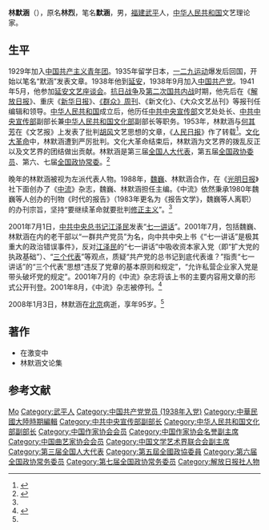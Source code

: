 '''林默涵'''（{{bd|1913年|1月10日|2008年|1月3日}}），原名'''林烈'''，笔名'''默涵'''，男，[[福建|福建]][[武平|武平]]人，[[中华人民共和国|中华人民共和国]]文艺理论家。

== 生平 ==
1929年加入[[中国共产主义青年团|中国共产主义青年团]]。1935年留学日本，[[一二九运动|一二九运动]]爆发后回国，开始以笔名“默涵”发表文章。1938年他到[[延安|延安]]，1938年9月加入[[中国共产党|中国共产党]]。1941年5月，他参加[[延安文艺座谈会|延安文艺座谈会]]。[[抗日战争|抗日战争]]及[[第二次国共内战|第二次国共内战]]时期，他先后在《[[解放日报|解放日报]]》、重庆《[[新华日报|新华日报]]》、[[《群众》周刊|《群众》周刊]]、《新文化》、《大众文艺丛刊》等报刊任编辑和领导。[[中华人民共和国|中华人民共和国]]成立后，他历任[[中共中央宣传部|中共中央宣传部]]文艺处处长、[[中共中央宣传部|中共中央宣传部]]副部长兼[[中华人民共和国文化部|中华人民共和国文化部]]副部长等职务。1953年，林默涵与[[何其芳|何其芳]]在《文艺报》上发表了批判[[胡风|胡风]]文艺思想的文章，《[[人民日报|人民日报]]》作了转载<ref>{{cite book|title=中国当代史 ||last1= [[郭大钧|郭大钧]]  |publisher= 北京师范大学出版社 |year=2011 |page=50}}</ref>。[[文化大革命|文化大革命]]中，林默涵遭到严厉批判。文化大革命结束后，林默涵为文艺界的拨乱反正以及文艺界的团结做出贡献。林默涵是第三届[[全国人大代表|全国人大代表]]，第五届[[全国政协委员|全国政协委员]]、第六、七届[[全国政协常委|全国政协常委]]。<ref name=cpc>{{Cite web|title=林默涵同志逝世|url=http://cpc.people.com.cn/GB/64093/87393/6765459.html|accessdate=2008-01-12|work=中国共产党新闻网|archiveurl=https://web.archive.org/web/20120111215508/http://cpc.people.com.cn/GB/64093/87393/6765459.html|archivedate=2012-01-11}}</ref>

晚年的林默涵被视为左派代表人物。1988年，[[魏巍_(作家)|魏巍]]、林默涵合作，在《[[光明日报|光明日报]]》社下面创办了《[[中流|中流]]》杂志，魏巍、林默涵担任主编。《中流》依然秉承1980年魏巍等人创办的刊物《时代的报告》（1983年更名为《报告文学》，魏巍等人离职）的办刊宗旨，坚持“要继续革命就要批判[[修正主义|修正主义]]”。<ref name=xuqq/>

2001年7月1日，[[中共中央总书记|中共中央总书记]][[江泽民|江泽民]]发表“[[江泽民“七一”讲话|七一讲话]]”。2001年7月，包括魏巍、林默涵在内的老干部以“一群共产党员”为名，向中共中央上书《“七一讲话”是极其重大的政治错误事件》，反对[[江泽民|江泽民]]的“七一讲话”中吸收资本家入党（即“扩大党的执政基础”）、“[[三个代表|三个代表]]”等观点，质疑“共产党的总书记到底代表谁？”指责“七一讲话”的“三个代表”思想“违反了党章的基本原则和规定”，“允许私营企业家入党是带头破坏党的规定”。2001年7月的《中流》杂志将该上书的主要内容用文章的形式公开刊登。2001年8月，《中流》杂志被停刊。<ref name=xuqq>{{Cite web |url=http://news.ifeng.com/a/20140512/40252638_0.shtml |title=徐庆全，魏巍:一篇文章与一本杂志，共产党员2008年第22期 |access-date=2014-05-12 |archive-date=2019-05-20 |archive-url=https://web.archive.org/web/20190520194316/http://news.ifeng.com/a/20140512/40252638_0.shtml |dead-url=no }}</ref>

2008年1月3日，林默涵在[[北京|北京]]病逝，享年95岁。<ref name=cpc/>

== 著作 ==
* 在激变中
* 林默涵文论集

== 参考文献 ==
{{reflist}}

{{Navboxes 
| title  = 林默涵在[[中国曲艺家协会|中国曲艺家协会]]的职务
| list1  =
{{中国曲艺家协会第二届理事会}}
}}
{{Navboxes 
| title  = 林默涵在[[中国作家协会|中国作家协会]]的职务
| list1  =
{{中国作家协会第二届理事会}}
{{中国作家协会第三届理事会}}
{{中国作家协会第五届全国委员会}}
{{中国作家协会第六届全国委员会}}
{{中国作家协会第七届全国委员会}}
}}
{{Navboxes 
| title  = 林默涵在[[中国文学艺术界联合会|中国文学艺术界联合会]]的职务
| list1  =
{{中国文学艺术界联合会第三届全国委员会}}
{{中国文学艺术界联合会第四届全国委员会}}
{{中国文学艺术界联合会第六届全国委员会}}
{{中国文学艺术界联合会第七届全国委员会}}
{{中国文学艺术界联合会第八届全国委员会}}
}}

{{Authority control}}
{{DEFAULTSORT:Lin林}}
[[Category:林姓|Mo]]
[[Category:武平人|Category:武平人]]
[[Category:中国共产党党员_(1938年入党)|Category:中国共产党党员 (1938年入党)]]
[[Category:中華民國大陸時期編輯|Category:中華民國大陸時期編輯]]
[[Category:中共中央宣传部副部长|Category:中共中央宣传部副部长]]
[[Category:中华人民共和国文化部副部长|Category:中华人民共和国文化部副部长]]
[[Category:中国作家协会会员|Category:中国作家协会会员]]
[[Category:中国作家协会名誉副主席|Category:中国作家协会名誉副主席]]
[[Category:中国曲艺家协会会员|Category:中国曲艺家协会会员]]
[[Category:中国文学艺术界联合会副主席|Category:中国文学艺术界联合会副主席]]
[[Category:第三届全国人大代表|Category:第三届全国人大代表]]
[[Category:第五屆全國政協委員|Category:第五屆全國政協委員]]
[[Category:第六届全国政协常务委员|Category:第六届全国政协常务委员]]
[[Category:第七届全国政协常务委员|Category:第七届全国政协常务委员]]
[[Category:解放日报社人物|Category:解放日报社人物]]